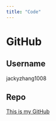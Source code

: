 ```yaml
---
title: "Code"
---
```


# GitHub

## Username

jackyzhang1008

## Repo

[This is my GitHub](https://github.com/anly501/dsan-5000-project-jackyzhang1008.git)